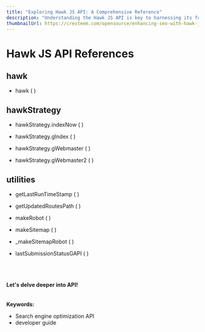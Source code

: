 ```yaml
---
title: "Exploring Hawk JS API: A Comprehensive Reference"
description: "Understanding the Hawk JS API is key to harnessing its full potential. This article will serve as your go-to reference, covering methods for indexation, sitemap generation, and more, along with code examples for your web projects."
thumbnailUrl: https://cresteem.com/opensource/enhancing-seo-with-hawk-js/thumbnail.png
---
```


# Hawk JS API References

## hawk

- hawk ( )

## hawkStrategy

- hawkStrategy.indexNow ( )

- hawkStrategy.gIndex ( )

- hawkStrategy.gWebmaster ( )

- hawkStrategy.gWebmaster2 ( )

## utilities

- getLastRunTimeStamp ( )

- getUpdatedRoutesPath ( )

- makeRobot ( )

- makeSitemap ( )

- \_makeSitemapRobot ( )

- lastSubmissionStatusGAPI ( )

<br />
<br />
<br />
<b>Let's delve deeper into API!</b>


<br />
<br />
<br />
<strong>Keywords:</strong>
<ul className={style.keywords}>
  <li>Search engine optimization API</li>
  <li>developer guide</li>
</ul>
